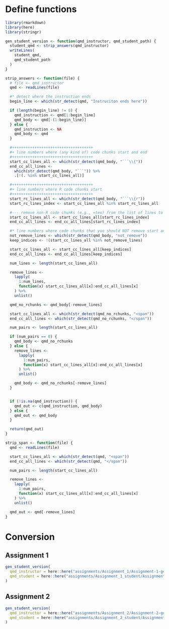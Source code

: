 # Define functions

```r
library(rmarkdown)
library(here)
library(stringr)

gen_student_version <- function(qmd_instructor, qmd_student_path) {
  student_qmd <- strip_answers(qmd_instructor)
  writeLines(
    student_qmd,
    qmd_student_path
  )
}

strip_answers <- function(file) {
  # file <- qmd_instructor
  qmd <- readLines(file)

  #* detect where the instruction ends
  begin_line <- which(str_detect(qmd, "Instruciton ends here"))

  if (length(begin_line) != 0) {
    qmd_instruction <- qmd[1:begin_line]
    qmd_body <- qmd[-(1:begin_line)]
  } else {
    qmd_instruction <- NA
    qmd_body <- qmd
  }

  #++++++++++++++++++++++++++++++++++++
  #+ line numbers where (any kind of) code chunks start and end
  #++++++++++++++++++++++++++++++++++++
  start_cc_lines_all <- which(str_detect(qmd_body, "```\\{"))
  end_cc_all_lines <-
    which(str_detect(qmd_body, "```")) %>%
    .[!(. %in% start_cc_lines_all)]

  #++++++++++++++++++++++++++++++++++++
  #+ line numbers where R code chunks start
  #++++++++++++++++++++++++++++++++++++
  start_rc_lines_all <- which(str_detect(qmd_body, "```\\{r"))
  start_rc_lines_index <- start_cc_lines_all %in% start_rc_lines_all

  #--- remove non-R code chunks (e.g., =tex) from the list of lines to remove ---#
  start_cc_lines_all <- start_cc_lines_all[start_rc_lines_index]
  end_cc_all_lines <- end_cc_all_lines[start_rc_lines_index]

  #* line numbers where code chunks that you should NOT remove start and end
  not_remove_lines <- which(str_detect(qmd_body, "not_remove"))
  keep_indices <- !(start_cc_lines_all %in% not_remove_lines)

  start_cc_lines_all <- start_cc_lines_all[keep_indices]
  end_cc_all_lines <- end_cc_all_lines[keep_indices]

  num_lines <- length(start_cc_lines_all)

  remove_lines <-
    lapply(
      1:num_lines,
      function(x) start_cc_lines_all[x]:end_cc_all_lines[x]
    ) %>%
    unlist()

  qmd_no_rchunks <- qmd_body[-remove_lines]

  start_cc_lines_all <- which(str_detect(qmd_no_rchunks, "<span"))
  end_cc_all_lines <- which(str_detect(qmd_no_rchunks, "</span"))

  num_pairs <- length(start_cc_lines_all)

  if (num_pairs == 0) {
    qmd_body <- qmd_no_rchunks
  } else {
    remove_lines <-
      lapply(
        1:num_pairs,
        function(x) start_cc_lines_all[x]:end_cc_all_lines[x]
      ) %>%
      unlist()

    qmd_body <- qmd_no_rchunks[-remove_lines]
  }


  if (!is.na(qmd_instruction)) {
    qmd_out <- c(qmd_instruction, qmd_body)
  } else {
    qmd_out <- qmd_body
  }

  return(qmd_out)
}

strip_span <- function(file) {
  qmd <- readLines(file)

  start_cc_lines_all <- which(str_detect(qmd, "<span"))
  end_cc_all_lines <- which(str_detect(qmd, "</span"))

  num_pairs <- length(start_cc_lines_all)

  remove_lines <-
    lapply(
      1:num_pairs,
      function(x) start_cc_lines_all[x]:end_cc_all_lines[x]
    ) %>%
    unlist()

  qmd_out <- qmd[-remove_lines]
}
```



# Conversion

## Assignment 1

```r
gen_student_version(
  qmd_instructor = here::here("assignments/Assignment_1/Assignment-1-gen.qmd"),
  qmd_student = here::here("assignments/Assignment_1_student/Assignment-1-student.qmd")
)
```

## Assignment 2

```r
gen_student_version(
  qmd_instructor = here::here("assignments/Assignment_2/Assignment-2-gen.qmd"),
  qmd_student = here::here("assignments/Assignment_2_student/Assignment-2-student.qmd")
)
```


